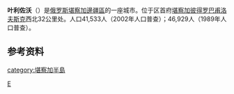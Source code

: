 {{Infobox Russian town
|en_name=Yelizovo<br/>叶利佐沃
|ru_name=Елизово
|image_skyline=Kamchatskiy kray, Russia, 684007 - panoramio (1).jpg
|image_caption=叶利佐沃
|coordinates = {{coord|53|11|N|158|23|E|display=inline,title}}
|map_label_position=right
|image_coa=Coat of Arms of Elizovo (2009) (Kamchatka krai).png
|coa_caption=
|image_flag=
|flag_caption=
|anthem=
|anthem_ref=
|holiday=
|holiday_ref=
|Country = {{RUS}}
|federal_subject=[[堪察加邊疆區|堪察加邊疆區]]
|federal_subject_ref=
|adm_data_as_of=March 2010
|adm_city_jur=Yelizovo [[City_of_federal_subject_significance|Town Under Krai Jurisdiction]]
|adm_city_jur_ref=<ref name="Ref42">Law #46</ref>
|adm_ctr_of=Yelizovo Town Under Krai Jurisdiction
|adm_ctr_of_ref=<ref name="Ref42" />
|inhabloc_cat=Town
|inhabloc_cat_ref=<ref name="Ref42" />
|inhabloc_type=
|inhabloc_type_ref=
|mun_data_as_of=June 2010
|mun_district_jur=[[Yelizovsky_District|Yelizovsky Municipal District]]
|mun_district_jur_ref=<ref name="Ref732">Law #255</ref>
|urban_settlement_jur=Yelizovskoye Urban Settlement
|urban_settlement_jur_ref=<ref name="Ref732" />
|mun_admctr_of1=Yelizovsky Municipal District
|mun_admctr_of1_ref=<ref name="Ref732" />
|mun_admctr_of2=Yelizovskoye Urban Settlement
|mun_admctr_of2_ref=<ref name="Ref732" />
|leader_title=
|leader_title_ref=
|leader_name=
|leader_name_ref=
|representative_body=
|representative_body_ref=
|area_of_what=
|area_as_of=
|area_km2=
|area_km2_ref=
|pop_2010census=39569
|pop_2010census_ref=<ref name="2010Census">{{ru-pop-ref|2010Census}}</ref>
|pop_density=
|pop_density_as_of=
|pop_density_ref=
|pop_latest=
|pop_latest_date=
|pop_latest_ref=
|established_date=1848
|established_title=
|established_date_ref=
|current_cat_date=1975
|current_cat_date_ref=<ref name ="Ref50">{{cite web|url=http://www.dumaemr.ru/index.php/history/113-2008-05-20-21-58-24|title=Историческая справка|access-date=2021-07-29|archive-date=2018-11-24|archive-url=https://web.archive.org/web/20181124220057/http://www.dumaemr.ru/index.php/history/113-2008-05-20-21-58-24|dead-url=yes}}</ref>
|prev_name1=Stary Ostrog
|prev_name1_date=1897
|prev_name1_ref=<ref name="Ref50" />
|prev_name2=Zavoyko
|prev_name2_date=1924
|prev_name2_ref=<ref name="Ref50" />
|prev_name3=
|prev_name3_date=
|prev_name3_ref=
|postal_codes=
|postal_codes_ref=
|dialing_codes=
|dialing_codes_ref=
|website=http://admelizovo.ru/
|website_ref=
|commonscat=
|date=December 2012
}}

'''叶利佐沃'''（{{lang-ru|Е́лизово}}）是[[俄罗斯|俄罗斯]][[堪察加邊疆區|堪察加邊疆區]]的一座城市。位于区首府[[堪察加彼得罗巴甫洛夫斯克|堪察加彼得罗巴甫洛夫斯克]]西北32公里处。人口41,533人（2002年人口普查）；46,929人（1989年人口普查）。

==参考资料==
{{reflist}}

{{Cities and towns in Kamchatka Krai}}

[[Category:堪察加邊疆區城市|Е]]
[[category:堪察加半島|category:堪察加半島]]